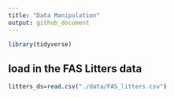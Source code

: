 ```yaml
---
title: "Data Manipulation"
output: github_document
---
```



```r
library(tidyverse)
```

## load in the FAS Litters data

```r
litters_ds=read.csv("./data/FAS_litters.csv")
```

